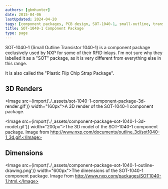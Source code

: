 ```yaml
---
authors: [gbmhunter]
date: 2015-04-06
lastUpdated: 2024-04-20
tags: [component packages, PCB design, SOT-1040-1, small-outline, transistor, RFID]
title: SOT-1040-1 Component Package
type: page
---
```


SOT-1040-1 (Small Outline Transistor 1040-1) is a component package exclusively used by NXP for some of their RFID inlays. I'm not sure why they labelled it as a "SOT" package, as it is very different from everything else in this range.

It is also called the "Plastic Flip Chip Strap Package".

## 3D Renders

<Image src={import('./_assets/sot-1040-1-component-package-3d-render.gif')} width="160px">A 3D render of the SOT-1040-1 component package.</Image>

<Image src={import('./_assets/component-package-sot-1040-1-3d-model.gif')} width="200px">The 3D model of the SOT-1040-1 component package. Image from http://www.nxp.com/documents/outline_3d/sot1040-1_3d.gif.</Image>

## Dimensions

<Image src={import('./_assets/component-package-sot-1040-1-outline-drawing.png')} width="600px">The dimensions of the SOT-1040-1 component package. Image from http://www.nxp.com/packages/SOT1040-1.html.</Image>
